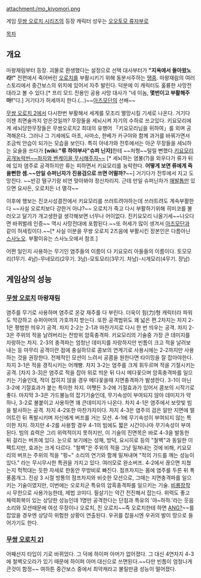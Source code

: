 attachment:/mo_kiyomori.png

게임 [[무쌍 오로치 시리즈]]의 등장 캐릭터
성우는 [[오오토모 류자부로]]

[[목차]]

== 개요 ==
마왕재림부터 등장. 괴물로 환생했다는 설정으로 선택 대사부터가 '''"지옥에서 돌아왔노라!"''' 전편에서 죽어버린 [[오로치]]를 부활시키기 위해 동분서주하는 [[땡중]]. 마왕재림의 여러 스토리에서 중간보스의 위치에 있어서 자주 발린다. 덕분에 이 캐릭터도 훌륭한 사망전대라고 볼 수 있다.[* 프리 모드 전용인 공용 사망 대사가 "네 이놈, '''몇번이고 부활해주마!'''"다.] 거기다가 허세까지 한다.(...)~~[[아즈모단]]의 선배~~

[[무쌍 오로치 2]]에서 다시한번 부활해서 세계를 모조리 멸망시킬 기세로 나온다. 
거기다 이젠 최면술까지 얻은것일까? 무장들을 세뇌시켜 자기의 수하로 쓰고있다. 
키요모리에게 세뇌당한무장들은 무쌍오로치2 최대의 유행어 「키요모리님을 위하여」를 외며 공격해온다. 그러나 그 기세에도  마초, 사마소, 한베가 카구야와 함께 과거를 바꿔가면서 조금씩 안습이 되가는 모습을 보인다. 
특히 아네가와 전투에서는 아군 무장들을 세뇌하는 요술을 쓰다가 '''[wiki:"류 하야부사"슈퍼 닌자]'''한테 ~~처형~~털릴 뻔했다.[http://www.youtube.com/watch?v=FKnxcfjOPf8&feature=related 키요모리 공개농락씬~~좌자와 벤케이을 무시해주자~~] 
[* 세뇌하는 염불(?)을 외우다가 류가 뒤에 있자 염주로 공격하지만 류는 피하면서 키요모리를 농락한다. '''어떻게 보면 류에게 죽을뻔한 셈.~~만일 슈퍼닌자가 진용검으로 쓰면 어떨까?'''~~]
거기다가 전투에서 지고 도망친다. ~~반강 떨구기랑 비연 맞아봐야 정신차리지. 근데 만일 슈퍼닌자가 [[매발톱]]만 있으면 요사든, 오로치든 너 멸각~~

이후에 행보는 진코시성결전에서 키요모리를 쓰러트려야하는데 쓰러트려도 계속부활한다 ~~사실 오로치보다 강한거 아냐?~~ 오로치가 죽고 다시 부활하기위해 히미코를 불러오고 달기가 개고생한걸 생각해보면 너무나 어이없다. 진키요모리 나올기세~~나오다면 바퀴벌레 인증~~ 역시 사망전대에 포함된다.~~또 허세가 많이 생겨서 [[아즈모단]]과 같이 허세킹이다.~~[* 사실 이분을 무쌍 오로치 2즈음에 부활시킨 장본인은 다름아닌 [[스사노오]]. 부활이유는 스사노오에서 참조.]

어쩐 일인지 사용하는 무기인 염주들의 이름이 다 키요모리 아들들의 이름이다. 토모모리(1무기. 4남)-무네모리(2무기. 3남)-모토모리(3무기. 차남)-시게모리(4무기. 장남)

== 게임상의 성능 ==

=== [[무쌍 오로치]] 마왕재림 ===
염주를 무기로 사용하며 염주로 온갖 재주를 다 부린다. 더욱이 힘(力)형 캐릭터라 파워도 막강하고 슈퍼아머의 가호까지 받는다. 또한 공격범위도 꽤 넓은 편.2차지는 차지 2-1은 평범한 띄우기 공격. 차지 2-2는 2-1과 마찬가지로 다시 한 번 띄우는 공격. 차지 2-3은 주위의 적을 날려버리는 전방위 암흑충격파. 키요모리의 기술중 가장 큰 데미지를 자랑하는 차지. 2-3의 충격파는 엄청난 데미지를 자랑하지만 빈틈이 크고 적을 날려보내는 등 마무리 공격이란 점에 충실하므로 콤보의 연계기로 사용시에는 2-2까지만 사용하는 것을 권장한다. 전체적인 모션이 느려서 공콤을 원한다면 타이밍을 잘 잡아야한다.
차지 3-1은 적을 경직시키는 어깨빵. 차지 3-2는 염주를 크게 휘두르며 적을 기절시키는 공격. [차지 3-3]은 염주로 적을 잡아 위로 띄운 뒤 다시 메다꽃으며 암흑충격파를 일으키는 기술인데, 적이 잡히지 않을 경우 메다꽃을때 지면충격파가 발생한다. 3-1이 아닌 3-2에 기절효과가 붙는 특이한 차지. 어쨋든 3-2에 기절효과가 있어서 콤보의 시작기로 좋다. 마지막 3-3은 가드불능의 잡기기술인데, 무기속성이 부여되지 않아 데미지가 약하나, 3-2로 불붙이고 사용하면 꽤 큰데미지가 나온다.
차지 4-1은 염주에서 보랏빛 빔을 발사하는 공격. 차지 4-2또한 마찬가지이다. 차지 4-3은 염주의 검은 알만 지면에 떨어트린 뒤 폭발시키며 자신에게 버프를 거는 모션. 4-1에 무기속성이 부여되지 않는 특이한 차지. 하지만 4-2를 사용할 경우 4-1의 빔에도 짧은 시간이나마 무기속성이 부여된다. 빔의 효력은 그리 위력적이지 못하지만, 이 기술의 진면목은 바로 4-3을 발동한 뒤 걸리는 버프에 있다. 눈으로 보기에는 성채, 방덕, 요시히로 등의 "철벽"과 동일한 이펙트지만, 효과는 크게 다르다. "철벽"은 주위의 적을 그냥 밀쳐내는 것에 비해, 키요모리의 버프는 주위의 적을 "펑~" 소리의 연기와 함께 밀쳐내며 "적의 가드를 깨는 성능이 있다." 라는 무시무시한 특권을 가지고 있다. 여러모로 완소버프. 4-2에서 끊으면 지쳤는지 헉헉대는 듯한 자세로 한동안 무방비로 빠진다.
점프차지는 몸에 염주를 두른 뒤 폭풍몸개그. 진삼 3 시절 방통의 점프차지와 비슷한 모션으로, 그때는 지면충격파를 일으키는 기술이였지만, 이번에는 오로치군 특유의 암흑충격파를 일으키는 기술. [[비룡]]장착 시 무한으로 사용가능한데, 제법 코미디.
필살기는 약간 전진해서 잡는다. 위력도 좋고 체력회복이 있는 상당한 성능인데 1명만 공격한다는 단점과 특유의 '야~하하.'라는 웃음소리와 모션때문에 여성 무장이나 오로치, 진 오로치~~즉 오로치한테 하면 [[ANG?]]~~를 잡았을 경우엔 상당히 위험한 상황이 연출된다. 우귀를 잡을시엔 우귀의 발이 땅으로 들어가기도 한다. 

=== [[무쌍 오로치 2]]] ===
어째선지 타입이 기로 바뀌었다. 그 덕에 하이퍼 아머가 없어졌다. 그 대신 4연차지 4-3에 철벽오오라가 있기 때문에 하이퍼 아머 대신으로 쓰면된다.~~다만 빈틈이 엄청나게 큰것이 함정~~ 여하튼 중간보스 중에서 최약캐라고 불릴만큼 성능이 떨어졌다.

